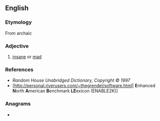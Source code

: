 ==English==

===Etymology===
From archaic {{etyl|sco|en}}

===Adjective===
{{en-adj}}

# {{lb|en|obsolete|Scotland}} [[insane]] or [[mad]]

===References===
* ''Random House Unabridged Dictionary, Copyright © 1997''
* [http://personal.riverusers.com/~thegrendel/software.html| '''E'''nhanced '''N'''orth '''A'''merican '''B'''enchmark '''LE'''exicon (ENABLE2K)]

===Anagrams===
* {{anagrams|en|a=ehty|they|thye|ythe}}